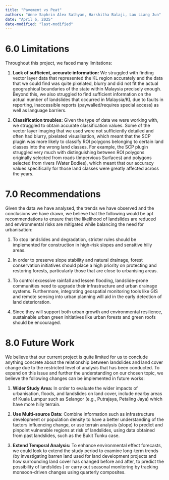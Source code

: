 ```yaml
---
title: "Pavement vs Peat"
authors: "Anne Saphrin Alex Sathyan, Harshitha Balaji, Lau Liang Jun"
date: "April 6, 2025"
date-modified: "last-modified"
---
```


# 6.0 Limitations

Throughout this project, we faced many limitations:

1.  **Lack of sufficient, accurate information:** We struggled with finding vector layer data that represented the KL region accurately and the data that we could find was quite pixelated, blurry and did not fit the actual geographical boundaries of the state within Malaysia precisely enough. Beyond this, we also struggled to find sufficient information on the actual number of landslides that occurred in Malaysia/KL due to faults in reporting, inaccessible reports (paywalled/requires special access) as well as language barriers.

2.  **Classification troubles:** Given the type of data we were working with, we struggled to obtain accurate classification values. Some of the vector layer imaging that we used were not sufficiently detailed and often had blurry, pixelated visualisation, which meant that the SCP plugin was more likely to classify ROI polygons belonging to certain land classes into the wrong land classes. For example, the SCP plugin struggled very much with distinguishing between ROI polygons originally selected from roads (Impervious Surfaces) and polygons selected from rivers (Water Bodies), which meant that our accuracy values specifically for those land classes were greatly affected across the years.

# 7.0 Recommendations

Given the data we have analysed, the trends we have observed and the conclusions we have drawn, we believe that the following would be apt recommendations to ensure that the likelihood of landslides are reduced and environmental risks are mitigated while balancing the need for urbanisation: 

1.  To stop landslides and degradation, stricter rules should be implemented for construction in high-risk slopes and sensitive hilly areas.

2.  In order to preserve slope stability and natural drainage, forest conservation initiatives should place a high priority on protecting and restoring forests, particularly those that are close to urbanising areas.

3.  To control excessive rainfall and lessen flooding, landslide-prone communities need to upgrade their infrastructure and urban drainage systems. Furthermore, integrating geospatial monitoring tools like GIS and remote sensing into urban planning will aid in the early detection of land deterioration. 

4.  Since they will support both urban growth and environmental resilience, sustainable urban green initiatives like urban forests and green roofs should be encouraged.

# 8.0 Future Work

We believe that our current project is quite limited for us to conclude anything concrete about the relationship between landslides and land cover change due to the restricted level of analysis that has been conducted. To expand on this issue and further the understanding on our chosen topic, we believe the following changes can be implemented in future works:

1.  **Wider Study Area:** In order to evaluate the wider impacts of urbanisation, floods, and landslides on land cover, include nearby areas of Kuala Lumpur such as Selangor (e.g., Putrajaya, Petaling Jaya) which have more hilly terrain.

2.  **Use Multi-source Data:** Combine information such as infrastructure development or population density to have a better understanding of the factors influencing change, or use terrain analysis (slope) to predict and pinpoint vulnerable regions at risk of landslides, using data obtained from past landslides, such as the Bukit Tunku case.

3.  **Extend Temporal Analysis:** To enhance environmental effect forecasts, we could look to extend the study period to examine long-term trends (by investigating barren land used for land development projects and how surrounding land cover has changed before and after, to predict the possibility of landslides ) or carry out seasonal monitoring by tracking monsoon-driven changes using quarterly composites. \

\
